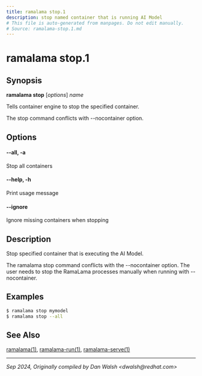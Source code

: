 ```yaml
---
title: ramalama stop.1
description: stop named container that is running AI Model
# This file is auto-generated from manpages. Do not edit manually.
# Source: ramalama-stop.1.md
---
```


# ramalama stop.1

## Synopsis
**ramalama stop** [*options*] *name*

Tells container engine to stop the specified container.

The stop command conflicts with --nocontainer option.

## Options

#### **--all**, **-a**
Stop all containers

#### **--help**, **-h**
Print usage message

#### **--ignore**
Ignore missing containers when stopping

## Description
Stop specified container that is executing the AI Model.

The ramalama stop command conflicts with the --nocontainer option. The user needs to stop the RamaLama processes manually when running with --nocontainer.

## Examples

```bash
$ ramalama stop mymodel
$ ramalama stop --all
```

## See Also
[ramalama(1)](../../commands/ramalama/ramalama), [ramalama-run(1)](../../commands/ramalama/run), [ramalama-serve(1)](../../commands/ramalama/serve)

---

*Sep 2024, Originally compiled by Dan Walsh &lt;dwalsh&#64;redhat.com&gt;*